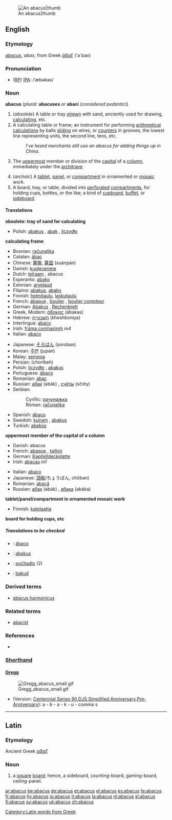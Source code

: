 {{wikisource1911Enc|Abacus}}
[[Image:Boulier1.JPG|An abacus|thumb]]
==English==

===Etymology===
{{L.}} ''[[abacus]]'', ''abax'', from Greek ''[[ἄβαξ]]''<!--provide the ancient Greek here--> ('a`bax)

===Pronunciation===
* ([[RP]]) [[IPA]]: /ˈæbəkəs/

===Noun===
'''abacus''' (''plural:'' '''abacuses''' ''or'' '''abaci''' (''considered pedantic''))

#<!--DefA-->(''obsolete'') A table or tray [[strewn]] with sand, anciently used for drawing, [[calculating]], etc. 
#<!--DefB-->A calculating table or frame; an instrument for performing [[arithmetical]] [[calculations]] by balls [[sliding]] on wires, or [[counters]] in grooves, the lowest line representing units, the second line, tens, etc.
#:''I've heard merchants still use an abacus for adding things up in China.''
#<!--DefC-->{{architecture}} The [[uppermost]] member or division of the [[capital]] of a [[column]], immediately under the [[architrave]]. 
#<!--DefD-->(''archaic'') A [[tablet]], [[panel]], or [[compartment]] in ornamented or [[mosaic]] work.
#<!--DefE-->A board, tray, or table, divided into [[perforated]] [[compartments]], for holding cups, bottles, or the like; a kind of [[cupboard]], [[buffet]], or [[sideboard]].

====Translations====

<!--DefA-->'''obsolete: tray of sand for calculating'''
{{top}}
{{mid}}
*Polish: [[abakus]] {{m}}, [[abak]] {{m}}, [[liczydło]] {{n}}
{{bottom}}

<!--DefB-->'''calculating frame'''
{{top}}
*Bosnian: [[računaljka]] {{f}}
*Catalan: [[àbac]]
*Chinese: [[算盤]], [[算盘]] (suànpán)
*Danish: [[kugleramme]]
*Dutch: [[telraam]] {{n}}, abacus {{m}}
*Esperanto: [[abako]]
*Estonian: [[arvelaud]]
*Filipino: [[abakus]], [[abako]]
*Finnish: [[helmitaulu]], [[laskutaulu]]
*French: [[abaque]] {{m}}, [[boulier]] {{m}}, [[boulier compteur]] {{m}}
*German: [[Abakus]] {{m}}, [[Rechenbrett]] {{n}}
*Greek, Modern: [[άβακας]] (ábakas) {{m}}
*Hebrew: [[חשבונייה]] (kheshboniya) {{f}}
*Interlingua: [[abaco#Interlingua|abaco]]
*Irish: [[fráma comhairimh]] ''m4''
*Italian: [[abaco#Italian|abaco]] {{m}}
{{mid}}
*Japanese: [[そろばん]] (soroban)
*Korean: [[주판]] (jupan)
*Malay: [[sempoa]]
*Persian: {{FAchar|[[چرتکه]]}} (chortkeh)
*Polish: [[liczydło]] {{n}}, [[abakus#Polish|abakus]] {{m}}
*Portuguese: [[ábaco#Portuguese|ábaco]] {{m}}
*Romanian: [[abac]] {{n}}
*Russian: [[абак]] (abák) {{m}}, [[счёты]] (sčóty) {{p}}
*Serbian:
*:Cyrillic: [[рачунаљка]] {{f}}
*:Roman: [[računaljka]] {{f}}
*Spanish: [[ábaco#Spanish|ábaco]] {{m}}
*Swedish: [[kulram]] {{c}}, [[abakus#Swedish|abakus]]
*Turkish: [[abaküs]] 
{{bottom}}

<!--DefC-->'''uppermost member of the capital of a column'''
{{top}}
*Danish: abacus
*French: [[abaque]] {{f}}, [[tailloir]] {{m}}
*German: [[Kapitelldeckplatte]] {{f}}
*Irish: [[abacas]] ''m1''
{{mid}}
*Italian: [[abaco#Italian|abaco]] {{m}}
*Japanese: [[頂板]](ちょうばん, chōban)
*Romanian: [[abacă]] {{f}}
*Russian: [[абак]] (abák) {{m}}, [[абака]] (abáka) {{f}}
{{bottom}}

<!--DefD-->'''tablet/panel/compartment in ornamented mosaic work'''
{{top}}
*Finnish: [[katelaatta]]
{{mid}}
{{bottom}}

<!--DefE-->'''board for holding cups, etc'''
{{top}}
{{mid}}
{{bottom}}

=====Translations to be checked=====
<!--Remove this section once all of the translations below have been moved into the tables above.-->
{{checktrans}}
*{{ttbc|Galician|[[Galician]]}}: [[ábaco]]
*{{ttbc|Indonesian}}: [[abakus]]
*{{ttbc|Slovak}}: [[počítadlo]] {{n}} (2)
*{{ttbc|Volapük|[[Volapük]]}}: [[bakud]]

===Derived terms===
*[[abacus harmonicus]]

===Related terms===
*[[abacist]]

===References===
*{{R:Webster 1913}}

===[http://en.wikipedia.org/wiki/Shorthand Shorthand]===
====[http://en.wikipedia.org/wiki/Gregg_Shorthand Gregg]====
[[Image:Gregg_abacus_small.gif|right]]
*(Version: [http://en.wikipedia.org/wiki/Gregg_Shorthand#Centennial_Gregg_Shorthand Centennial],[http://en.wikipedia.org/wiki/Gregg_Shorthand#Series_90_Gregg_Shorthand  Series 90],[http://en.wikipedia.org/wiki/Gregg_Shorthand#Diamond_Jubilee_Gregg_Shorthand  DJS],[http://en.wikipedia.org/wiki/Gregg_Shorthand#Simplified_Gregg_Shorthand Simplified],[http://en.wikipedia.org/wiki/Gregg_Shorthand#Anniversary_Gregg_Shorthand Anniversary],[http://en.wikipedia.org/wiki/Gregg_Shorthand#Pre-Anniversary_Gregg_Shorthand Pre-Anniversary]): a - b - a - k - u - comma s


----

==Latin==
===Etymology===
Ancient Greek ''[[αβαξ]]''
===Noun===
{{la-noun|abacus|abacus|abucī|m|second}}
#a [[square]] [[board]]; hence, a sideboard, counting-board, gaming-board, ceiling-panel.

[[Category:Latin words from Greek]]

[[ar:abacus]]
[[be:abacus]]
[[de:abacus]]
[[et:abacus]]
[[el:abacus]]
[[es:abacus]]
[[fa:abacus]]
[[fr:abacus]]
[[hy:abacus]]
[[io:abacus]]
[[it:abacus]]
[[la:abacus]]
[[nl:abacus]]
[[sl:abacus]]
[[fi:abacus]]
[[sv:abacus]]
[[uk:abacus]]
[[zh:abacus]]